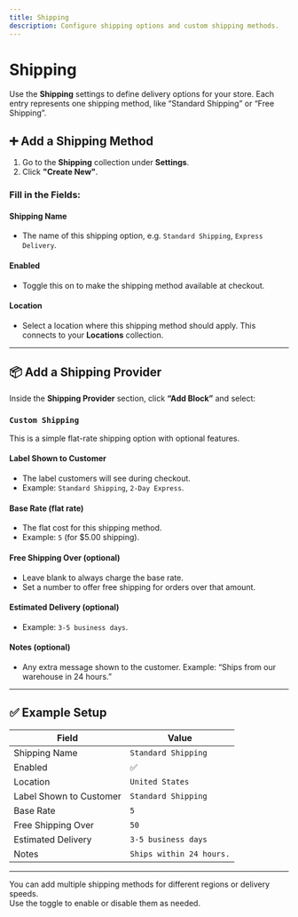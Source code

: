 ```yaml
---
title: Shipping
description: Configure shipping options and custom shipping methods.
---
```


# Shipping

Use the **Shipping** settings to define delivery options for your store. Each entry represents one shipping method, like “Standard Shipping” or “Free Shipping”.

## ➕ Add a Shipping Method

1. Go to the **Shipping** collection under **Settings**.
2. Click **"Create New"**.

### Fill in the Fields:

#### **Shipping Name**

- The name of this shipping option, e.g. `Standard Shipping`, `Express Delivery`.

#### **Enabled**

- Toggle this on to make the shipping method available at checkout.

#### **Location**

- Select a location where this shipping method should apply. This connects to your **Locations** collection.

---

## 📦 Add a Shipping Provider

Inside the **Shipping Provider** section, click **“Add Block”** and select:

### `Custom Shipping`

This is a simple flat-rate shipping option with optional features.

#### **Label Shown to Customer**

- The label customers will see during checkout.
- Example: `Standard Shipping`, `2-Day Express`.

#### **Base Rate (flat rate)**

- The flat cost for this shipping method.
- Example: `5` (for $5.00 shipping).

#### **Free Shipping Over (optional)**

- Leave blank to always charge the base rate.
- Set a number to offer free shipping for orders over that amount.

#### **Estimated Delivery (optional)**

- Example: `3-5 business days`.

#### **Notes (optional)**

- Any extra message shown to the customer. Example: “Ships from our warehouse in 24 hours.”

---

## ✅ Example Setup

| Field                   | Value                    |
| ----------------------- | ------------------------ |
| Shipping Name           | `Standard Shipping`      |
| Enabled                 | ✅                       |
| Location                | `United States`          |
| Label Shown to Customer | `Standard Shipping`      |
| Base Rate               | `5`                      |
| Free Shipping Over      | `50`                     |
| Estimated Delivery      | `3-5 business days`      |
| Notes                   | `Ships within 24 hours.` |

---

You can add multiple shipping methods for different regions or delivery speeds.  
Use the toggle to enable or disable them as needed.
